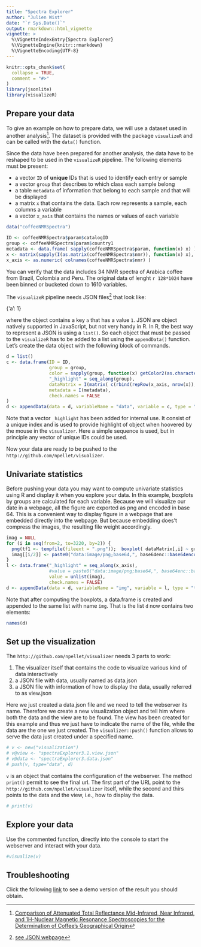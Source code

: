 ```yaml
---
title: "Spectra Explorer"
author: "Julien Wist"
date: "`r Sys.Date()`"
output: rmarkdown::html_vignette
vignette: >
  %\VignetteIndexEntry{Spectra Explorer}
  %\VignetteEngine{knitr::rmarkdown}
  %\VignetteEncoding{UTF-8}
---
```


```r
knitr::opts_chunk$set(
  collapse = TRUE,
  comment = "#>"
)
library(jsonlite)
library(visualizeR)
```

## Prepare your data

To give an example on how to prepare data, we will use a dataset used in another analysis^[[Comparison of Attenuated Total Reflectance Mid-Infrared, Near Infrared, and 1H-Nuclear Magnetic Resonance Spectroscopies for the Determination of Coffee’s Geographical Origin](https://www.hindawi.com/journals/ijac/2017/7210463/)]. The dataset is provided with the package `visualizeR` and can be called with the `data()` function. 

Since the data have been prepared for another analysis, the data have to be reshaped to be used in the `visualizeR` pipeline. The following elements must be present:

* a vector `ID` of **unique** IDs that is used to identify each entry or sample
* a vector `group` that describes to which class each sample belong
* a table `metadata` of information that belong to each sample and that will be displayed 
* a matrix `x` that contains the data. Each row represents a sample, each columns a variable
* a vector `x_axis` that contains the names or values of each variable

```r

data("coffeeNMRSpectra")

ID <- coffeeNMRSpectra$param$catalogID
group <- coffeeNMRSpectra$param$country1
metadata <- data.frame( sapply(coffeeNMRSpectra$param, function(x) x) )
x <- matrix(sapply(I(as.matrix(coffeeNMRSpectra$nmr)), function(x) x), 34, 1610)
x_axis <- as.numeric( colnames(coffeeNMRSpectra$nmr) )
```

You can verify that the data includes 34 NMR spectra of Arabica coffee from Brazil, Colombia and Peru. The original data of lenght `r 128*1024` have been binned or bucketed down to 1610 variables.

The `visualizeR` pipeline needs JSON files^[[see JSON webpage](http://www.json.org/)] that look like:

  {'a': 1}
  
where the object contains a key `a` that has a value `1`. JSON are object natively supported in JavaScript, but not very handy in R. In R, the best way to represent a JSON is using a `list()`. So each object that must be passed to the `visualizeR` has to be added to a list using the `appendData()` function. Let's create the data object with the following block of commands. 

```r
d = list()
c <- data.frame(ID = ID,
                group = group,
                color = sapply(group, function(x) getColor2(as.character(x))),
                "_highlight" = seq_along(group),
                dataMatrix = I(matrix( c(rbind(repRow(x_axis, nrow(x)), x)), nrow(x), ncol(x)*2)),
                metadata = I(metadata),
                check.names = FALSE
)
d <- appendData(data = d, variableName = "data", variable = c, type = "table")
```

Note that a vector `_highlight` has been added for internal use. It consist of a unique index and is used to provide highlight of object when hoovered by the mouse in the `visualizer`. Here a simple sequence is used, but in principle any vector of unique IDs could be used. 

Now your data are ready to be pushed to the `http://github.com/npellet/visualizer`.

## Univariate statistics

Before pushing your data you may want to compute univariate statistics using R and display it when you explore your data. In this example, boxplots by groups are calculated for each variable. Because we will visualize our date in a webpage, all the figure are exported as png and encoded in base 64. This is a convenient way to display figure in a webpage that are embedded directly into the webpage. But because embedding does't compress the images, the resulting file weight accordingly.

```r
imag = NULL
for (i in seq(from=2, to=3220, by=2)) {
  png(tf1 <- tempfile(fileext = ".png"));  boxplot( dataMatrix[,i] ~ group, data = c); dev.off()
  imag[[i/2]] <- paste0("data:image/png;base64,", base64enc::base64encode(tf1))#base64enc::base64encode(tf1)
}
l <- data.frame("_highlight" = seq_along(x_axis),
                #value = paste0("data:image/png;base64,", base64enc::base64encode(tf1)),
                value = unlist(imag),
                check.names = FALSE)
d <- appendData(data = d, variableName = "img", variable = l, type = "table")
```

Note that after computing the boxplots, a data.frame is created and appended to the same list with name `img`. That is the list `d` now contains two elements:

```r
names(d)
```

## Set up the visualization

The `http://github.com/npellet/visualizer` needs 3 parts to work:

 1. The visualizer itself that contains the code to visualize various kind of data interactively
 2. a JSON file with data, usually named as data.json
 3. a JSON file with information of how to display the data, usually referred to as view.json
 
Here we just created a data.json file and we need to tell the webserver its name. Therefore we create a new visualization object and tell him where both the data and the view are to be found. The view has been created for this example and thus we just have to indicate the name of the file, while the data are the one we just created. The `visualizer::push()` function allows to serve the data just created under a specified name. 

```r
# v <- new("visualization")
# v@view <- "spectraExplorer3.1.view.json"
# v@data <- "spectraExplorer3.data.json"
# push(v, type="data", d)
```

`v` is an object that contains the configuration of the webserver. The method `print()` permit to see the final url. The first part of the URL point to the `http://github.com/npellet/visualizer` itself, while the second and thirs points to the data and the view, i.e., how to display the data.

```r
# print(v)
```

## Explore your data

Use the commented function, directly into the console to start the webserver and interact with your data.

```r
#visualize(v)
```

## Troubleshooting

Click the following [link](https://my.cheminfo.org/?viewURL=https://gist.githubusercontent.com/jwist/226596ad9ed6b25b790a61870fb76f33/raw/spectraExplorer3.1.view.json&dataURL=https://gist.githubusercontent.com/jwist/aacb0b820c823f38863b9fd3d065c839/raw/spectraExplorer3.data.json) to see a demo version of the result you should obtain.

